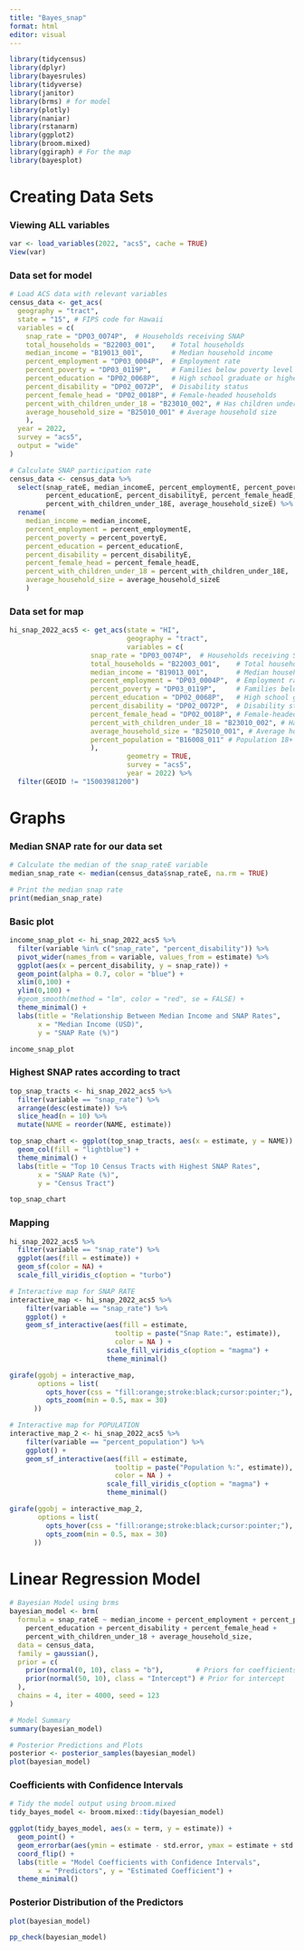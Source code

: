 ```yaml
---
title: "Bayes_snap"
format: html
editor: visual
---
```


```r
library(tidycensus)
library(dplyr)
library(bayesrules)
library(tidyverse)
library(janitor)
library(brms) # for model
library(plotly)
library(naniar)
library(rstanarm)
library(ggplot2)
library(broom.mixed)
library(ggiraph) # For the map
library(bayesplot)
```

# Creating Data Sets

### Viewing ALL variables

```r
var <- load_variables(2022, "acs5", cache = TRUE)
View(var)
```

### Data set for model

```r
# Load ACS data with relevant variables
census_data <- get_acs(
  geography = "tract",
  state = "15", # FIPS code for Hawaii
  variables = c(
    snap_rate = "DP03_0074P",  # Households receiving SNAP
    total_households = "B22003_001",    # Total households
    median_income = "B19013_001",       # Median household income
    percent_employment = "DP03_0004P",  # Employment rate
    percent_poverty = "DP03_0119P",     # Families below poverty level
    percent_education = "DP02_0068P",   # High school graduate or higher
    percent_disability = "DP02_0072P",  # Disability status
    percent_female_head = "DP02_0018P", # Female-headed households
    percent_with_children_under_18 = "B23010_002", # Has children under 18 y/o
    average_household_size = "B25010_001" # Average household size
    ),
  year = 2022,
  survey = "acs5",
  output = "wide"
)

# Calculate SNAP participation rate
census_data <- census_data %>%
  select(snap_rateE, median_incomeE, percent_employmentE, percent_povertyE,
         percent_educationE, percent_disabilityE, percent_female_headE,
         percent_with_children_under_18E, average_household_sizeE) %>%
  rename(
    median_income = median_incomeE,
    percent_employment = percent_employmentE,
    percent_poverty = percent_povertyE,
    percent_education = percent_educationE,
    percent_disability = percent_disabilityE,
    percent_female_head = percent_female_headE,
    percent_with_children_under_18 = percent_with_children_under_18E,
    average_household_size = average_household_sizeE
    )
```

### Data set for map

```r
hi_snap_2022_acs5 <- get_acs(state = "HI", 
                             geography = "tract", 
                             variables = c(
                    snap_rate = "DP03_0074P",  # Households receiving SNAP
                    total_households = "B22003_001",    # Total households
                    median_income = "B19013_001",       # Median household income
                    percent_employment = "DP03_0004P",  # Employment rate
                    percent_poverty = "DP03_0119P",     # Families below poverty level
                    percent_education = "DP02_0068P",   # High school graduate or higher
                    percent_disability = "DP02_0072P",  # Disability status
                    percent_female_head = "DP02_0018P", # Female-headed households
                    percent_with_children_under_18 = "B23010_002", # Has children under 18 y/o
                    average_household_size = "B25010_001", # Average household size
                    percent_population = "B16008_011" # Population 18+ y/o
                    ),
                             geometry = TRUE,
                             survey = "acs5",
                             year = 2022) %>%
  filter(GEOID != "15003981200")
```

# Graphs

### Median SNAP rate for our data set

```r
# Calculate the median of the snap_rateE variable
median_snap_rate <- median(census_data$snap_rateE, na.rm = TRUE)

# Print the median snap rate
print(median_snap_rate)
```

### Basic plot

```r
income_snap_plot <- hi_snap_2022_acs5 %>%
  filter(variable %in% c("snap_rate", "percent_disability")) %>%
  pivot_wider(names_from = variable, values_from = estimate) %>%
  ggplot(aes(x = percent_disability, y = snap_rate)) +
  geom_point(alpha = 0.7, color = "blue") +
  xlim(0,100) +
  ylim(0,100) +
  #geom_smooth(method = "lm", color = "red", se = FALSE) +
  theme_minimal() +
  labs(title = "Relationship Between Median Income and SNAP Rates",
       x = "Median Income (USD)",
       y = "SNAP Rate (%)")

income_snap_plot
```

### Highest SNAP rates according to tract

```r
top_snap_tracts <- hi_snap_2022_acs5 %>%
  filter(variable == "snap_rate") %>%
  arrange(desc(estimate)) %>%
  slice_head(n = 10) %>%
  mutate(NAME = reorder(NAME, estimate))

top_snap_chart <- ggplot(top_snap_tracts, aes(x = estimate, y = NAME)) +
  geom_col(fill = "lightblue") +
  theme_minimal() +
  labs(title = "Top 10 Census Tracts with Highest SNAP Rates",
       x = "SNAP Rate (%)",
       y = "Census Tract")

top_snap_chart
```

### Mapping

```r
hi_snap_2022_acs5 %>%
  filter(variable == "snap_rate") %>%
  ggplot(aes(fill = estimate)) + 
  geom_sf(color = NA) + 
  scale_fill_viridis_c(option = "turbo")
```

```r
# Interactive map for SNAP RATE
interactive_map <- hi_snap_2022_acs5 %>%
    filter(variable == "snap_rate") %>%
    ggplot() +
    geom_sf_interactive(aes(fill = estimate,
                          tooltip = paste("Snap Rate:", estimate)),
                          color = NA ) +
                        scale_fill_viridis_c(option = "magma") +
                        theme_minimal()

girafe(ggobj = interactive_map, 
       options = list(
         opts_hover(css = "fill:orange;stroke:black;cursor:pointer;"),
         opts_zoom(min = 0.5, max = 30)
      ))
```

```r
# Interactive map for POPULATION
interactive_map_2 <- hi_snap_2022_acs5 %>%
    filter(variable == "percent_population") %>%
    ggplot() +
    geom_sf_interactive(aes(fill = estimate,
                          tooltip = paste("Population %:", estimate)),
                          color = NA ) +
                        scale_fill_viridis_c(option = "magma") +
                        theme_minimal()

girafe(ggobj = interactive_map_2, 
       options = list(
         opts_hover(css = "fill:orange;stroke:black;cursor:pointer;"),
         opts_zoom(min = 0.5, max = 30)
      ))
```

# Linear Regression Model

```r
# Bayesian Model using brms
bayesian_model <- brm(
  formula = snap_rateE ~ median_income + percent_employment + percent_poverty +
    percent_education + percent_disability + percent_female_head +
    percent_with_children_under_18 + average_household_size,
  data = census_data,
  family = gaussian(),
  prior = c(
    prior(normal(0, 10), class = "b"),        # Priors for coefficients
    prior(normal(50, 10), class = "Intercept") # Prior for intercept
  ),
  chains = 4, iter = 4000, seed = 123
)
```

```r
# Model Summary
summary(bayesian_model)

# Posterior Predictions and Plots
posterior <- posterior_samples(bayesian_model)
plot(bayesian_model)
```

### Coefficients with Confidence Intervals

```r
# Tidy the model output using broom.mixed
tidy_bayes_model <- broom.mixed::tidy(bayesian_model)

ggplot(tidy_bayes_model, aes(x = term, y = estimate)) +
  geom_point() +
  geom_errorbar(aes(ymin = estimate - std.error, ymax = estimate + std.error)) +
  coord_flip() +
  labs(title = "Model Coefficients with Confidence Intervals",
       x = "Predictors", y = "Estimated Coefficient") +
  theme_minimal()
```

### Posterior Distribution of the Predictors

```r
plot(bayesian_model)
```

```r
pp_check(bayesian_model)
```
